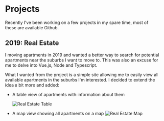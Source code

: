 # Projects

Recently I've been working on a few projects in my spare time, most of these are available Github.

## 2019: Real Estate

I moving apartments in 2019 and wanted a better way to search for potential apartments near the suburbs I want to move to.
This was also an excuse for me to delve into Vue.js, Node and Typescript.

What I wanted from the project is a simple site allowing me to easily view all available apartments in the suburbs I'm interested.
I decided to extend the idea a bit more and added:

- A table view of apartments with information about them

  ![Real Estate Table](./real_estate_table.png)

- A map view showing all apartments on a map
  ![Real Estate Map](./real_estate_map.png)

